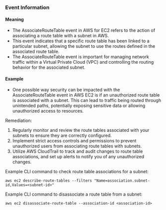 
### Event Information

#### Meaning

- The AssociateRouteTable event in AWS for EC2 refers to the action of associating a route table with a subnet in AWS.
- This event indicates that a specific route table has been linked to a particular subnet, allowing the subnet to use the routes defined in the associated route table.
- The AssociateRouteTable event is important for managing network traffic within a Virtual Private Cloud (VPC) and controlling the routing behavior for the associated subnet.

#### Example

- One possible way security can be impacted with the AssociateRouteTable event in AWS EC2 is if an unauthorized route table is associated with a subnet. This can lead to traffic being routed through unintended paths, potentially exposing sensitive data or allowing unauthorized access to resources.

Remediation:
1. Regularly monitor and review the route tables associated with your subnets to ensure they are correctly configured.
2. Implement strict access controls and permissions to prevent unauthorized users from associating route tables with subnets.
3. Utilize AWS CloudTrail to track and audit changes to route table associations, and set up alerts to notify you of any unauthorized changes.

Example CLI command to check route table associations for a subnet:
```
aws ec2 describe-route-tables --filters "Name=association.subnet-id,Values=<subnet-id>"
```

Example CLI command to disassociate a route table from a subnet:
```
aws ec2 disassociate-route-table --association-id <association-id>
```

